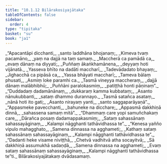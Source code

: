 ```yaml
---
title: "10.1.12 Bilārakosiyajātaka"
tableOfContents: false
sidebar:
  order: 4
type: "tipitaka"
basket: "su"
book: "ja1"
---
```



<DynamicBreadcrumb />

<Division number="125" book="ja1" bookNo="22" page="57">

<Paragraph number="2044" type="verses" book="ja1">
_“Apacantāpi dicchanti,_  
_santo laddhāna bhojanaṃ;_  
_Kimeva tvaṃ pacamāno,_  
_yaṃ na dajjā na taṃ samaṃ._  

</Paragraph>

</Division>
<Division number="126" book="ja1" bookNo="22" page="57">

<Paragraph number="2045" type="verses" book="ja1">
_Maccherā ca pamādā ca,_  
_evaṃ dānaṃ na diyyati;_  
_Puññaṃ ākaṅkhamānena,_  
_deyyaṃ hoti vijānatā._  

</Paragraph>

</Division>
<Division number="127" book="ja1" bookNo="22" page="57">

<Paragraph number="2046" type="verses" book="ja1">
_Yasseva bhīto na dadāti maccharī,_  
_Tadevādadato bhayaṃ;_  
_Jighacchā ca pipāsā ca,_  
_Yassa bhāyati maccharī;_  
_Tameva bālaṃ phusati,_  
_Asmiṃ loke paramhi ca._  

</Paragraph>

</Division>
<Division number="128" book="ja1" bookNo="22" page="57">

<Paragraph number="2047" type="verses" book="ja1">
_Tasmā vineyya maccheraṃ,_  
_dajjā dānaṃ malābhibhū;_  
_Puññāni paralokasmiṃ,_  
_patiṭṭhā honti pāṇinaṃ”._  

</Paragraph>

</Division>
<Division number="129" book="ja1" bookNo="22" page="58">

<Paragraph number="2048" type="verses" book="ja1">
_“Duddadaṃ dadamānānaṃ,_  
_dukkaraṃ kamma kubbataṃ;_  
_Asanto nānukubbanti,_  
_sataṃ dhammo durannayo._  

</Paragraph>

</Division>
<Division number="130" book="ja1" bookNo="22" page="58">

<Paragraph number="2049" type="verses" book="ja1">
_Tasmā satañca asataṃ,_  
_nānā hoti ito gati;_  
_Asanto nirayaṃ yanti,_  
_santo saggaparāyaṇā”._  

</Paragraph>

</Division>
<Division number="131" book="ja1" bookNo="22" page="58">

<Paragraph number="2050" type="verses" book="ja1">
_“Appasmeke pavecchanti,_  
_bahuneke na dicchare;_  
_Appasmā dakkhiṇā dinnā,_  
_sahassena samaṃ mitā”._  

</Paragraph>

</Division>
<Division number="132" book="ja1" bookNo="22" page="58">

<Paragraph number="2051" type="verses" book="ja1">
_“Dhammaṃ care yopi samuñchakaṃ care,_  
_Dārañca posaṃ dadamappakasmiṃ;_  
_Sataṃ sahassānaṃ sahassayāginaṃ,_  
_Kalampi nāgghanti tathāvidhassa te”._  

</Paragraph>

</Division>
<Division number="133" book="ja1" bookNo="22" page="58">

<Paragraph number="2052" type="verses" book="ja1">
_“Kenesa yañño vipulo mahagghato,_  
_Samena dinnassa na agghameti;_  
_Kathaṃ sataṃ sahassānaṃ sahassayāginaṃ,_  
_Kalampi nāgghanti tathāvidhassa te”._  

</Paragraph>

</Division>
<Division number="134" book="ja1" bookNo="22" page="58">

<Paragraph number="2053" type="verses" book="ja1">
_“Dadanti heke visame niviṭṭhā,_  
_Chetvā vadhitvā atha socayitvā;_  
_Sā dakkhiṇā assumukhā sadaṇḍā,_  
_Samena dinnassa na agghameti;_  
_Evaṃ sataṃ sahassānaṃ sahassayāginaṃ,_  
_Kalampi nāgghanti tathāvidhassa te”ti._  


</Paragraph>
</Division>

<Paragraph number="2054" type="center" book="ja1">
Bilārakosiyajātakaṃ dvādasamaṃ.
</Paragraph>